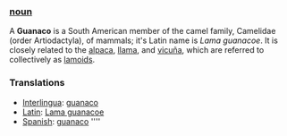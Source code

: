=== [[noun]] ===
A '''Guanaco''' is a South American member of the camel family, Camelidae (order Artiodactyla),  of mammals; it's Latin name is ''Lama guanacoe''. It is closely related to the [[alpaca]], [[llama]], and [[vicuña]], which are referred to collectively as [[lamoid|lamoids]].  

===Translations===
*[[Interlingua]]: [[guanaco]]
*[[Latin]]: [[Lama guanacoe]]
*[[Spanish]]: [[guanaco]] ''''
